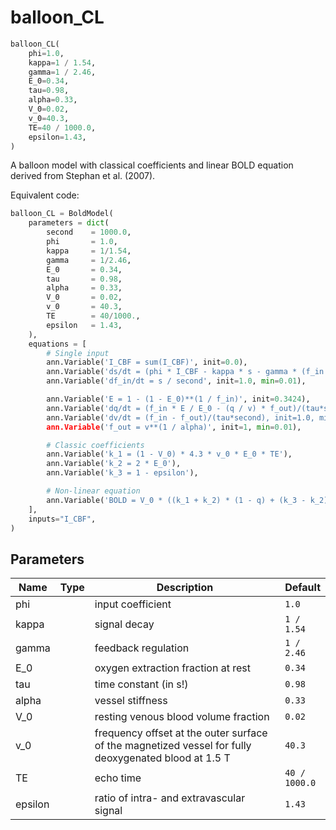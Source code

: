 # balloon_CL { #ANNarchy.extensions.bold.PredefinedModels.balloon_CL }

```python
balloon_CL(
    phi=1.0,
    kappa=1 / 1.54,
    gamma=1 / 2.46,
    E_0=0.34,
    tau=0.98,
    alpha=0.33,
    V_0=0.02,
    v_0=40.3,
    TE=40 / 1000.0,
    epsilon=1.43,
)
```

A balloon model with classical coefficients and linear BOLD equation derived from Stephan et al. (2007).

Equivalent code:

```python
balloon_CL = BoldModel(
    parameters = dict(
        second    = 1000.0,
        phi       = 1.0,
        kappa     = 1/1.54,
        gamma     = 1/2.46,
        E_0       = 0.34,
        tau       = 0.98,
        alpha     = 0.33,
        V_0       = 0.02,
        v_0       = 40.3,
        TE        = 40/1000.,
        epsilon   = 1.43,
    ),
    equations = [
        # Single input
        ann.Variable('I_CBF = sum(I_CBF)', init=0.0),
        ann.Variable('ds/dt = (phi * I_CBF - kappa * s - gamma * (f_in - 1))/second', init=0.0),
        ann.Variable('df_in/dt = s / second', init=1.0, min=0.01),

        ann.Variable('E = 1 - (1 - E_0)**(1 / f_in)', init=0.3424),
        ann.Variable('dq/dt = (f_in * E / E_0 - (q / v) * f_out)/(tau*second)', init=1.0, min=0.01),
        ann.Variable('dv/dt = (f_in - f_out)/(tau*second), init=1.0, min=0.01),
        ann.Variable('f_out = v**(1 / alpha)', init=1, min=0.01),

        # Classic coefficients
        ann.Variable('k_1 = (1 - V_0) * 4.3 * v_0 * E_0 * TE'),
        ann.Variable('k_2 = 2 * E_0'),
        ann.Variable('k_3 = 1 - epsilon'),

        # Non-linear equation
        ann.Variable('BOLD = V_0 * ((k_1 + k_2) * (1 - q) + (k_3 - k_2) * (1 - v))'),
    ],
    inputs="I_CBF",
)
```

## Parameters {.doc-section .doc-section-parameters}

| Name    | Type   | Description                                                                                          | Default       |
|---------|--------|------------------------------------------------------------------------------------------------------|---------------|
| phi     |        | input coefficient                                                                                    | `1.0`         |
| kappa   |        | signal decay                                                                                         | `1 / 1.54`    |
| gamma   |        | feedback regulation                                                                                  | `1 / 2.46`    |
| E_0     |        | oxygen extraction fraction at rest                                                                   | `0.34`        |
| tau     |        | time constant (in s!)                                                                                | `0.98`        |
| alpha   |        | vessel stiffness                                                                                     | `0.33`        |
| V_0     |        | resting venous blood volume fraction                                                                 | `0.02`        |
| v_0     |        | frequency offset at the outer surface of the magnetized vessel for fully deoxygenated blood at 1.5 T | `40.3`        |
| TE      |        | echo time                                                                                            | `40 / 1000.0` |
| epsilon |        | ratio of intra- and extravascular signal                                                             | `1.43`        |